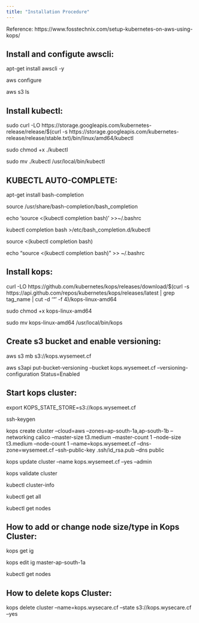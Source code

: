 ```yaml
---
title: "Installation Procedure"
---
```


Reference:
https://www.fosstechnix.com/setup-kubernetes-on-aws-using-kops/



Install and configute awscli:
-----------------------------


apt-get install awscli -y



aws configure



aws  s3 ls



Install kubectl:
----------------


sudo curl -LO https://storage.googleapis.com/kubernetes-release/release/$(curl -s https://storage.googleapis.com/kubernetes-release/release/stable.txt)/bin/linux/amd64/kubectl



sudo chmod +x ./kubectl



sudo mv ./kubectl /usr/local/bin/kubectl



KUBECTL AUTO-COMPLETE:
----------------------
apt-get install bash-completion

source /usr/share/bash-completion/bash_completion

echo 'source <(kubectl completion bash)' >>~/.bashrc

kubectl completion bash >/etc/bash_completion.d/kubectl

source <(kubectl completion bash)

echo "source <(kubectl completion bash)" >> ~/.bashrc




Install kops:
-------------
curl -LO https://github.com/kubernetes/kops/releases/download/$(curl -s https://api.github.com/repos/kubernetes/kops/releases/latest | grep tag_name | cut -d '"' -f 4)/kops-linux-amd64



sudo chmod +x kops-linux-amd64




sudo mv kops-linux-amd64 /usr/local/bin/kops



Create s3 bucket and enable versioning:
---------------------------------------



aws s3 mb s3://kops.wysemeet.cf



aws s3api put-bucket-versioning --bucket kops.wysemeet.cf --versioning-configuration Status=Enabled



Start kops cluster:
------------------


export KOPS_STATE_STORE=s3://kops.wysemeet.cf



ssh-keygen



kops create cluster --cloud=aws --zones=ap-south-1a,ap-south-1b --networking calico --master-size t3.medium --master-count 1 --node-size t3.medium --node-count 1 --name=kops.wysemeet.cf --dns-zone=wysemeet.cf --ssh-public-key .ssh/id_rsa.pub  --dns public




kops update cluster --name kops.wysemeet.cf --yes --admin




kops validate cluster




kubectl cluster-info




kubectl get all




kubectl get nodes




How to add or change node size/type in Kops Cluster:
----------------------------------------------------



kops get ig




kops edit ig master-ap-south-1a




kubectl get nodes




How to delete kops Cluster:
----------------------------




kops delete cluster --name=kops.wysecare.cf --state s3://kops.wysecare.cf --yes
